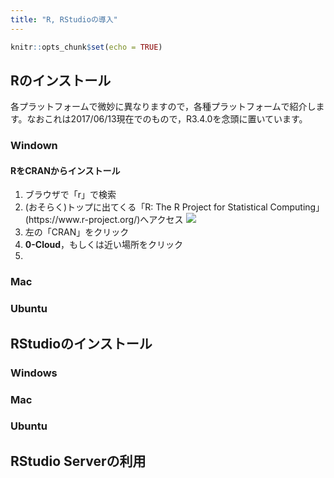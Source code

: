 ```yaml
---
title: "R, RStudioの導入"
---
```


```r
knitr::opts_chunk$set(echo = TRUE)
```

## Rのインストール {.tabset}

各プラットフォームで微妙に異なりますので，各種プラットフォームで紹介します。なおこれは2017/06/13現在でのもので，R3.4.0を念頭に置いています。

### Windown

#### RをCRANからインストール

1. ブラウザで「r」で検索
1. (おそらく)トップに出てくる「R: The R Project for Statistical Computing」(https://www.r-project.org/)へアクセス
![](pics/R-RStudio_inst/r-project_top.png)
1. 左の「CRAN」をクリック
1. **0-Cloud**，もしくは近い場所をクリック
1. 

### Mac

### Ubuntu

## RStudioのインストール

### Windows

### Mac

### Ubuntu

## RStudio Serverの利用